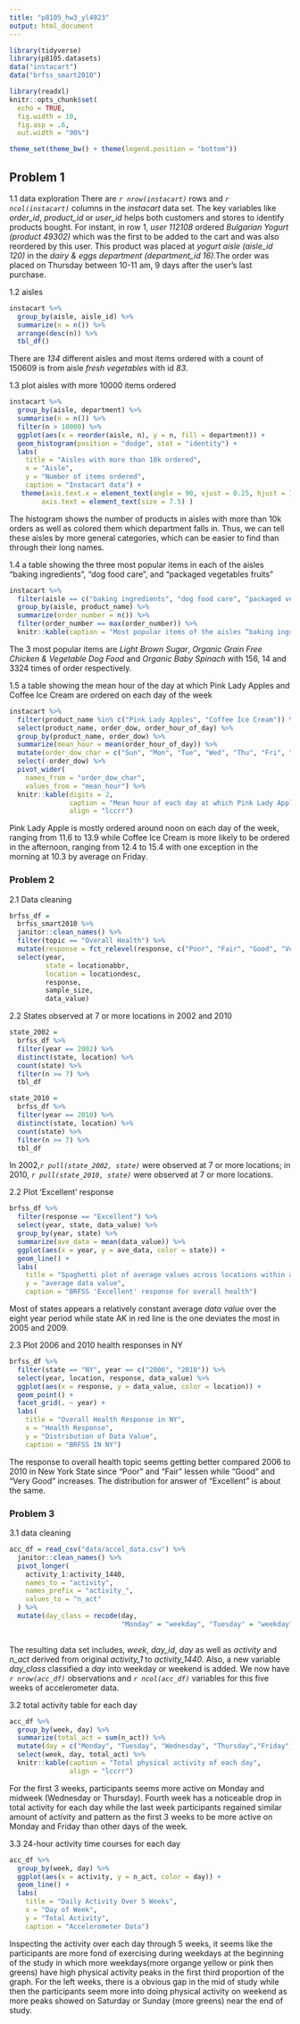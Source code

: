 ```yaml
---
title: "p8105_hw3_yl4923"
output: html_document
---
```


```r
library(tidyverse)
library(p8105.datasets)
data("instacart")
data("brfss_smart2010")

library(readxl)
knitr::opts_chunk$set(
  echo = TRUE,
  fig.width = 10,
  fig.asp = .6,
  out.width = "90%")

theme_set(theme_bw() + theme(legend.position = "bottom"))
```

## Problem 1
1.1 data exploration
There are *`r nrow(instacart)`* rows and *`r ncol(instacart)`* columns in the _instacart_ data set. The key variables like *order_id*, *product_id* or *user_id* helps both customers and stores to identify products bought. For instant, in row 1, *user 112108* ordered *Bulgarian Yogurt (product 49302)* which was the first to be added to the cart and was also reordered by this user. This product was placed at *yogurt aisle (aisle_id 120)* in the *dairy & eggs department (department_id 16)*.The order was placed on Thursday between 10-11 am, 9 days after the user's last purchase. 

1.2 aisles
```r
instacart %>% 
  group_by(aisle, aisle_id) %>%
  summarize(n = n()) %>%
  arrange(desc(n)) %>%
  tbl_df()
```
There are *134* different aisles and most items ordered with a count of 150609 is from aisle *fresh vegetables* with id _83_. 

1.3 plot aisles with more 10000 items ordered
```r
instacart %>% 
  group_by(aisle, department) %>% 
  summarise(n = n()) %>%
  filter(n > 10000) %>% 
  ggplot(aes(x = reorder(aisle, n), y = n, fill = department)) + 
  geom_histogram(position = "dodge", stat = "identity") +
  labs(
    title = "Aisles with more than 10k ordered",
    x = "Aisle",
    y = "Number of items ordered",
    caption = "Instacart data") + 
   theme(axis.text.x = element_text(angle = 90, vjust = 0.25, hjust = 1),
        axis.text = element_text(size = 7.5) )
```

  The histogram shows the number of products in aisles with more than 10k orders as well as colored them which department falls in. Thus, we can tell these aisles by more general categories, which can be easier to find than through their long names.  
  
1.4 a table showing the three most popular items in each of the aisles “baking ingredients”, “dog food care”, and “packaged vegetables fruits”
```r
instacart %>%
  filter(aisle == c("baking ingredients", "dog food care", "packaged vegetables fruits")) %>%
  group_by(aisle, product_name) %>%
  summarize(order_number = n()) %>% 
  filter(order_number == max(order_number)) %>%
  knitr::kable(caption = "Most popular items of the aisles “baking ingredients”, “dog food care”, and “packaged vegetables fruits” ", align = "lccrr")
```
The 3 most popular items are *Light Brown Sugar*, *Organic Grain Free Chicken & Vegetable Dog Food* and *Organic Baby Spinach* with 156, 14 and 3324 times of order respectively.

1.5 a table showing the mean hour of the day at which Pink Lady Apples and Coffee Ice Cream are ordered on each day of the week
```r
instacart %>%
  filter(product_name %in% c("Pink Lady Apples", "Coffee Ice Cream")) %>%
  select(product_name, order_dow, order_hour_of_day) %>% 
  group_by(product_name, order_dow) %>% 
  summarize(mean_hour = mean(order_hour_of_day)) %>% 
  mutate(order_dow_char = c("Sun", "Mon", "Tue", "Wed", "Thu", "Fri", "Sat")) %>%
  select(-order_dow) %>% 
  pivot_wider(
    names_from = "order_dow_char", 
    values_from = "mean_hour") %>% 
  knitr::kable(digits = 2,
               caption = "Mean hour of each day at which Pink Lady Apples and Coffee Ice Cream are ordered", 
               align = "lccrr")
```
Pink Lady Apple is mostly ordered around noon on each day of the week, ranging from 11.6 to 13.9 while Coffee Ice Cream is more likely to be ordered in the afternoon, ranging from 12.4 to 15.4 with one exception in the morning at 10.3 by average on Friday.

### Problem 2
2.1 Data cleaning 
```r
brfss_df =
  brfss_smart2010 %>%
  janitor::clean_names() %>%
  filter(topic == "Overall Health") %>% 
  mutate(response = fct_relevel(response, c("Poor", "Fair", "Good", "Very good", "Excellent"))) %>% 
  select(year,
         state = locationabbr,
         location = locationdesc,
         response,
         sample_size,
         data_value)
```

2.2 States observed at 7 or more locations in 2002 and 2010
```r
state_2002 = 
  brfss_df %>% 
  filter(year == 2002) %>% 
  distinct(state, location) %>%
  count(state) %>%
  filter(n >= 7) %>%
  tbl_df

state_2010 = 
  brfss_df %>% 
  filter(year == 2010) %>% 
  distinct(state, location) %>%
  count(state) %>%
  filter(n >= 7) %>%
  tbl_df
```
In 2002,*`r pull(state_2002, state)`* were observed at 7 or more locations; in 2010, *`r pull(state_2010, state)`* were observed at 7 or more locations.

2.2 Plot 'Excellent' response
```r
brfss_df %>% 
  filter(response == "Excellent") %>% 
  select(year, state, data_value) %>% 
  group_by(year, state) %>% 
  summarize(ave_data = mean(data_value)) %>%
  ggplot(aes(x = year, y = ave_data, color = state)) + 
  geom_line() +
  labs(
    title = "Spaghetti plot of average values across locations within a state from 2002 to 2010",
    y = "average data value",
    caption = "BRFSS 'Excellent' response for overall health")
```
Most of states appears a relatively constant average *data value* over the eight year period while state AK in red line is the one deviates the most in 2005 and 2009.


2.3 Plot 2006 and 2010 health responses in NY 
```r
brfss_df %>% 
  filter(state == "NY", year == c("2006", "2010")) %>%
  select(year, location, response, data_value) %>% 
  ggplot(aes(x = response, y = data_value, color = location)) + 
  geom_point() + 
  facet_grid(. ~ year) +
  labs(
    title = "Overall Health Response in NY",
    x = "Health Response",
    y = "Distribution of Data Value",
    caption = "BRFSS IN NY")
```
The response to overall health topic seems getting better compared 2006 to 2010 in New York State since "Poor" and "Fair" lessen while "Good" and "Very Good" increases. The distribution for answer of "Excellent" is about the same.  

### Problem 3 
3.1 data cleaning
```r
acc_df = read_csv("data/accel_data.csv") %>% 
  janitor::clean_names() %>%
  pivot_longer(
    activity_1:activity_1440,
    names_to = "activity", 
    names_prefix = "activity_",
    values_to = "n_act"
  ) %>% 
  mutate(day_class = recode(day,
                            "Monday" = "weekday", "Tuesday" = "weekday", "Wednesday" = "weekday", "Thursday" = "weekday", "Friday" = "weekday", "Saturday" = "weekend", "Sunday" = "weekend"))
         
```
The resulting data set includes, _week_, _day_id_, _day_ as well as _activity_ and _n_act_ derived from original _activity_1_ to _activity_1440_. Also, a new variable _day_class_ classified a _day_ into weekday or weekend is added. We now have *`r nrow(acc_df)`* observations and *`r ncol(acc_df)`* variables for this five weeks of accelerometer data. 


3.2 total activity table for each day
```r
acc_df %>%
  group_by(week, day) %>% 
  summarize(total_act = sum(n_act)) %>%
  mutate(day = c("Monday", "Tuesday", "Wednesday", "Thursday","Friday", "Saturday", "Sunday")) %>%
  select(week, day, total_act) %>% 
  knitr::kable(caption = "Total physical activity of each day",
               align = "lccrr")
```
For the first 3 weeks, participants seems more active on Monday and midweek (Wednesday or Thursday). Fourth week has a noticeable drop in total activity for each day while the last week participants regained similar amount of activity and pattern as the first 3 weeks to be more active on Monday and Friday than other days of the week.

3.3 24-hour activity time courses for each day
```r
acc_df %>%
  group_by(week, day) %>% 
  ggplot(aes(x = activity, y = n_act, color = day)) + 
  geom_line() +
  labs(
    title = "Daily Activity Over 5 Weeks",
    x = "Day of Week",
    y = "Total Activity",
    caption = "Accelerometer Data")
```
Inspecting the activity over each day through 5 weeks, it seems like the participants are more fond of exercising during weekdays at the beginning of the study in which more weekdays(more organge yellow or pink then greens) have high physical activity peaks in the first third proportion of the graph. For the left weeks, there is a obvious gap in the mid of study while then the participants seem more into doing physical activity on weekend as more peaks showed on Saturday or Sunday (more greens) near the end of study.

